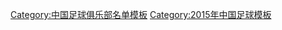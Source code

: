 {{Football squad with groups
|name=2015年中超分类名单天津
|bgcolor=#FFFFFF
|bordercolor=#4B088A
|textcolor=#002080
|title=[[天津泰达足球俱乐部|<span style="color:#002080">天津泰达权健</span>]] — [[2015年中国足球超级联赛|<span style="color:#002080">2015年</span>]][[中国足球超级联赛|<span style="color:#002080">中超联赛第 13 名</span>]]
|group1=全年参赛球员
|list1=<div>
{{Football squad2 player|no=1|name=[[宗磊]]}}
{{Football squad2 player|no=2|name=[[杨泽翔]]}}
{{Football squad2 player|no=3|name={{flagicon|IRN}} [[莫尔塔扎·普拉利甘吉|-{zh-hans:波拉里干吉;zh-hk:摩爾特紮}-]]}}
{{Football squad2 player|no=4|name={{flagicon|BRA}} [[卢卡斯·席尔瓦·丰塞卡|-{zh-hans:卢卡斯;zh-hk:盧卡斯}-]]}}
{{Football squad2 player|no=6|name=[[周海滨]]}}
{{Football squad2 player|no=7|name=[[李本舰]]}}
{{Football squad2 player|no=8|name=[[胡人天]]}}
{{Football squad2 player|no=9|name={{flagicon|ARG}} [[埃尔南·巴尔克斯|-{zh-hans:巴尔克斯;zh-hk:巴高斯}-]]}}
{{Football squad2 player|no=10|name=[[王新欣]]([[队长 (足球)|c]])</small>}}
{{Football squad2 player|no=12|name=[[杜佳]]}}
{{Football squad2 player|no=13|name=[[王秋明]]}}
{{Football squad2 player|no=14|name=[[周燎]]}}
{{Football squad2 player|no=15|name=[[聊博超]]}}
{{Football squad2 player|no=16|name=[[桑一非]]}}
{{Football squad2 player|no=17|name=[[惠家康]]}}
{{Football squad2 player|no=18|name=[[李洪洋]]}}
{{Football squad2 player|no=19|name=[[白岳峰]]}}
{{Football squad2 player|no=20|name=[[毛彪]]}}
{{Football squad2 player|no=21|name=[[王一 (足球运动员)|王一]]}}
{{Football squad2 player|no=22|name=[[郭皓]]}}
{{Football squad2 player|no=23|name=[[聂涛]]}}
{{Football squad2 player|no=25|name=[[苑维玮]]}}
{{Football squad2 player|no=26|name=[[赵宏略]]}}
{{Football squad2 player|no=27|name=[[范志强 (足球运动员)|范志强]]}}
{{Football squad2 player|no=28|name=[[范柏群]]}}
{{Football squad2 player|no=29|name=[[杨启鹏]]}}
{{Football squad2 player|no=30|name=[[吕伟]]}}
</div>
|group2=夏季转入球员
|list2=<div>
{{Football squad2 player|no=31|name={{flagicon|ROM}} [[克里斯蒂安·塔纳塞|-{zh-hans:塔纳塞;zh-hk:坦拿斯}-]]}}
{{Football squad2 player|no=32|name={{flagicon|BRA}} {{link-en|瓦格纳·费雷拉·多斯桑托斯|Wagner Ferreira dos Santos|-{zh-hans:瓦格纳;zh-hk:華拿}-}}}}
{{Football squad2 player|no=33|name=[[周通 (足球运动员)|周通]]}}
</div>
|group3=夏季转出球员
|list3=<div>
{{Football squad2 player|no=5|name=[[李玮锋]]}}
{{Football squad2 player|no=11|name={{flagicon|BRA}} [[安德烈·路易斯·塔瓦雷斯|-{zh-hans:安德烈齐尼奥;zh-hk:安達仙奴}-]]}}
{{Football squad2 player|no=24|name={{flagicon|COL}} [[威尔玛·约尔丹|-{zh-hans:乔丹吉尔;zh-hk:佐頓}-]]}}
</div>
|group4=主教练
|list4={{flagicon|NLD}} [[阿里·哈恩|-{zh-hans:阿里汉;zh-hk:哈恩}-]]
}}
<noinclude>
{{DEFAULTSORT:Tianjin Teda F.C. Squad 2015}}
[[Category:中国足球俱乐部名单模板]]
[[Category:2015年中国足球模板]]
</noinclude>